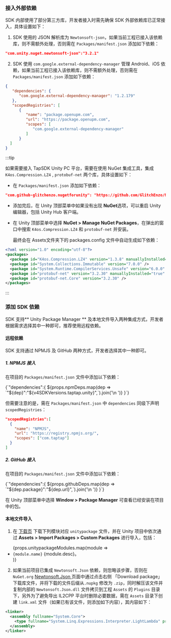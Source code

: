 
### 接入外部依赖

SDK 内部使用了部分第三方库，开发者接入时需先确保 SDK 外部依赖库已正常接入，具体设置如下：

1. SDK 使用的 JSON 解析库为 `Newtonsoft-json`，如果当前工程已接入该依赖库，则不需额外处理，否则需在 `Packages/manifest.json` 添加如下依赖：

```json
"com.unity.nuget.newtonsoft-json":"3.2.1"
```

2. SDK 使用 `com.google.external-dependency-manager`
管理 Android、iOS 依赖，如果当前工程已接入该依赖库，则不需额外处理，否则需在 `Packages/manifest.json` 添加如下依赖：

```json
{
   "dependencies": {
      "com.google.external-dependency-manager": "1.2.179"
   },
   "scopedRegistries": [
      {
         "name": "package.openupm.com",
         "url": "https://package.openupm.com",
         "scopes": [
            "com.google.external-dependency-manager"
         ]
      }
  ]
}
```

:::tip

如果需要接入 TapSDK Unity PC 平台，需要在使用 NuGet 集成工具，集成 `K4os.Compression.LZ4` , `protobuf-net` 两个库，具体设置如下：

- 在 `Packages/manifest.json` 添加如下依赖：
```json
"com.github-glitchenzo.nugetforunity": "https://github.com/GlitchEnzo/NuGetForUnity.git?path=/src/NuGetForUnity"
```
- 添加完后，在 Unity 顶部菜单中如果没有出现 **NuGet**选项，可以重启 Unity 编辑器，包括 Unity Hub 客户端。
- 在 Unity 顶部菜单中选择 **NuGet > Manage NuGet Packages**，在弹出的窗口中搜索 `K4os.Compression.LZ4` 和 `protobuf-net` 并安装。

  最终会在 Assets文件夹下的 packages.config 文件中自动生成如下依赖：
```xml
<?xml version="1.0" encoding="utf-8"?>
<packages>
  <package id="K4os.Compression.LZ4" version="1.3.8" manuallyInstalled="true" />
  <package id="System.Collections.Immutable" version="7.0.0" />
  <package id="System.Runtime.CompilerServices.Unsafe" version="6.0.0" />
  <package id="protobuf-net" version="3.2.30" manuallyInstalled="true" />
  <package id="protobuf-net.Core" version="3.2.30" />
</packages>
```
:::

### 添加 SDK 依赖

SDK 支持** Unity Package Manager ** 及本地文件导入两种集成方式，开发者根据需求选择其中一种即可，推荐使用远程依赖。

#### 远程依赖

SDK 支持通过 NPMJS 及 GitHub 两种方式，开发者选择其中一种即可。

##### 1. NPMJS 接入


在项目的 `Packages/manifest.json` 文件中添加以下依赖：


<CodeBlock language="json">
  {`"dependencies":{
    ${props.npmDeps.map(dep => `"${dep}":"${v4SDKVersions.taptap.unity}",`).join('\n    ')}
}`}
</CodeBlock>


但需要注意的是，需在 `Packages/manifest.json` 中 `dependencies` 同级下声明 `scopedRegistries`：


```json
"scopedRegistries":[
  {
    "name": "NPMJS",
    "url": "https://registry.npmjs.org/",
    "scopes": ["com.taptap"]
  }
]
```


##### 2. GitHub 接入

在项目的 `Packages/manifest.json` 文件中添加以下依赖：

<CodeBlock language="json">
 {`"dependencies":{
   ${props.githubDeps.map(dep => `"${dep.package}":"${dep.url}",`).join('\n   ')} 
 }`}
</CodeBlock>

在 Unity 顶部菜单中选择 **Window > Package Manager** 可查看已经安装在项目中的包。

#### 本地文件导入

1. 在 [下载页](/tap-download) 下载下列模块对应 `unitypackage` 文件，并在 Unity 项目中依次通过 **Assets > Import Packages > Custom Packages** 进行导入，包括：

  <ul>
    {props.unitypackageModules.map(module => <li><code>{module.name}</code> {module.desc}。</li>)}
  </ul>

2. 如果当前项目已集成 `Newtonsoft.Json` 依赖，则忽略该步骤，否则在 `NuGet.org` [ Newtonsoft.Json ](https://www.nuget.org/packages/Newtonsoft.Json) 页面中通过点击右侧 「Download package」 下载库文件，并将下载的文件后缀从`.nupkg` 修改为 `.zip`，同时解压该文件并复制内部的 `Newtonsoft.Json.dll` 文件拷贝到工程 `Assets` 的 `Plugins` 目录下，另外为了避免导出 IL2CPP 平台时删除必要数据，需在 `Assets` 目录下创建 `link.xml` 文件（如果已有该文件，则添加如下内容），其内容如下：

```xml
<linker>
  <assembly fullname="System.Core">
    <type fullname="System.Linq.Expressions.Interpreter.LightLambda" preserve="all" />
  </assembly>
</linker>

```

